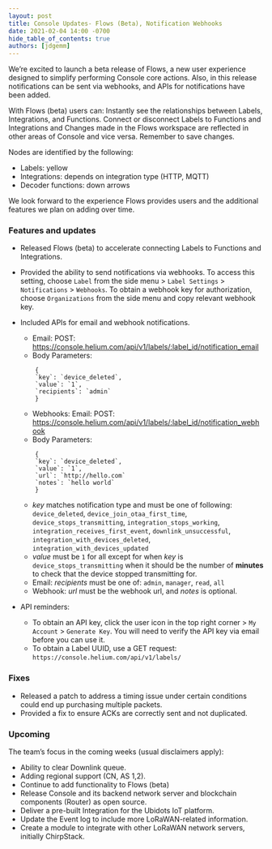 ```yaml
---
layout: post
title: Console Updates- Flows (Beta), Notification Webhooks
date: 2021-02-04 14:00 -0700
hide_table_of_contents: true
authors: [jdgemm]
---
```


We’re excited to launch a beta release of Flows, a new user experience designed to simplify
performing Console core actions. Also, in this release notifications can be sent via webhooks, and
APIs for notifications have been added.

<!--truncate-->

With Flows (beta) users can: Instantly see the relationships between Labels, Integrations, and
Functions. Connect or disconnect Labels to Functions and Integrations and Changes made in the Flows
workspace are reflected in other areas of Console and vice versa. Remember to save changes.

Nodes are identified by the following:

- Labels: yellow
- Integrations: depends on integration type (HTTP, MQTT)
- Decoder functions: down arrows

We look forward to the experience Flows provides users and the additional features we plan on adding
over time.

### Features and updates

- Released Flows (beta) to accelerate connecting Labels to Functions and Integrations.
- Provided the ability to send notifications via webhooks. To access this setting, choose `Label`
  from the side menu > `Label Settings` > `Notifications` > `Webhooks`. To obtain a webhook key for
  authorization, choose `Organizations` from the side menu and copy relevant webhook key.
- Included APIs for email and webhook notifications.

  - Email: POST: https://console.helium.com/api/v1/labels/:label_id/notification_email
  - Body Parameters:

  ```
      {
      `key`: `device_deleted`,
      `value`: `1`,
      `recipients`: `admin`
      }
  ```

  - Webhooks: Email: POST: https://console.helium.com/api/v1/labels/:label_id/notification_webhook
  - Body Parameters:

  ```
      {
      `key`: `device_deleted`,
      `value`: `1`,
      `url`: `http://hello.com`
      `notes`: `hello world`
      }
  ```

  - _key_ matches notification type and must be one of following: `device_deleted`,
    `device_join_otaa_first_time`, `device_stops_transmitting`, `integration_stops_working`,
    `integration_receives_first_event`, `downlink_unsuccessful`, `integration_with_devices_deleted`,
    `integration_with_devices_updated`
  - _value_ must be `1` for all except for when _key_ is `device_stops_transmitting` when it should
    be the number of **minutes** to check that the device stopped transmitting for.
  - Email: _recipients_ must be one of: `admin`, `manager`, `read`, `all`
  - Webhook: _url_ must be the webhook url, and _notes_ is optional.

- API reminders:
  - To obtain an API key, click the user icon in the top right corner > `My Account` >
    `Generate Key`. You will need to verify the API key via email before you can use it.
  - To obtain a Label UUID, use a GET request: `https://console.helium.com/api/v1/labels/`

### Fixes

- Released a patch to address a timing issue under certain conditions could end up purchasing
  multiple packets.
- Provided a fix to ensure ACKs are correctly sent and not duplicated.

### Upcoming

The team’s focus in the coming weeks (usual disclaimers apply):

- Ability to clear Downlink queue.
- Adding regional support (CN, AS 1,2).
- Continue to add functionality to Flows (beta)
- Release Console and its backend network server and blockchain components (Router) as open source.
- Deliver a pre-built Integration for the Ubidots IoT platform.
- Update the Event log to include more LoRaWAN-related information.
- Create a module to integrate with other LoRaWAN network servers, initially ChirpStack.
